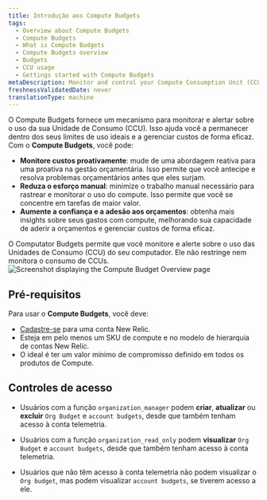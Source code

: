 ```yaml
---
title: Introdução aos Compute Budgets
tags:
  - Overview about Compute Budgets
  - Compute Budgets
  - What is Compute Budgets
  - Compute Budgets overview
  - Budgets
  - CCU usage
  - Gettings started with Compute Budgets
metaDescription: Monitor and control your Compute Consumption Unit (CCU) usage with New Relic's Compute Budgets feature.
freshnessValidatedDate: never
translationType: machine
---
```


O Compute Budgets fornece um mecanismo para monitorar e alertar sobre o uso da sua Unidade de Consumo (CCU). Isso ajuda você a permanecer dentro dos seus limites de uso ideais e a gerenciar custos de forma eficaz. Com o **Compute Budgets**, você pode:

* **Monitore custos proativamente**: mude de uma abordagem reativa para uma proativa na gestão orçamentária. Isso permite que você antecipe e resolva problemas orçamentários antes que eles surjam.
* **Reduza o esforço manual**: minimize o trabalho manual necessário para rastrear e monitorar o uso do compute. Isso permite que você se concentre em tarefas de maior valor.
* **Aumente a confiança e a adesão aos orçamentos**: obtenha mais insights sobre seus gastos com compute, melhorando sua capacidade de aderir a orçamentos e gerenciar custos de forma eficaz.

<Callout variant="important">
  O Computator Budgets permite que você monitore e alerte sobre o uso das Unidades de Consumo (CCU) do seu computador. Ele não restringe nem monitora o consumo de CCUs.
</Callout>

<img title="Screenshot displaying the Compute Budget Overview page" alt="Screenshot displaying the Compute Budget Overview page" src="/images/compute-budget-overview.webp" />

## Pré-requisitos

Para usar o **Compute Budgets**, você deve:

* [Cadastre-se](https://newrelic.com/signup/) para uma conta New Relic.
* Esteja em pelo menos um SKU de compute e no modelo de hierarquia de contas New Relic.
* O ideal é ter um valor mínimo de compromisso definido em todos os produtos de Compute.

## Controles de acesso

* Usuários com a função `organization_manager` podem **criar**, **atualizar** ou **excluir** `Org Budget` e `account budgets`, desde que também tenham acesso à conta telemetria.

* Usuários com a função `organization_read_only` podem **visualizar** `Org Budget` e `account budgets`, desde que também tenham acesso à conta telemetria.

* Usuários que não têm acesso à conta telemetria não podem visualizar o `Org budget`, mas podem visualizar `account budgets`, se tiverem acesso a ele.